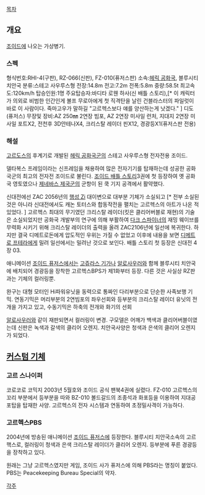 [[목차]]
== 개요 ==
[[조이드]]에 나오는 가상병기.

=== 스펙 ===
형식번호:RHI-4(구판), RZ-066(신판), FZ-010(퓨저스판) 
소속:[[헤릭 공화국]], 블루시티 치안국
분류:스테고 사우루스형 
전장:14.8m 
전고:7.2m 
전폭:5.8m 
중량:58.5t 
최고속도:120km/h 
탑승인원:1명
주요탑승자:바디타 로웬 하사(신 배틀 스토리),[* 이 캐릭터가 의외로 비범한 인간인게 볼프 무로아에게 첫 직격탄을 날린 건블라스터의 파일럿이 바로 이 사람이다. 죽마고우가 말하길 "고르헥스보다 얘를 양산하는게 낫겠다." ] 디도(퓨저스)
무장및 장비:AZ 250㎜ 2연장 빔포, AZ 2연장 미사일 런처, 지대지 2연장 미사일 포트X2, 전천후 3D안테나X4, 크리스탈 레이더 핀X12, 경광등X1(퓨저스판 전용)

=== 해설 ===
[[고르도스]]의 후계기로 개발된 [[헤릭 공화국]]군의 스테고 사우루스형 전자전용 조이드.

델타복스 프레임이라는 신프레임을 채용하여 많은 전자기기를 탑재하는데 성공한 공화국군의 최고의 전자전 조이드로 불린다. [[조이드 배틀 스토리]]3권에 첫 등장하여 옛 공화국 영토였으나 [[제네바스 제국]]군의 군항이 된 쿡 기지 공격에서 활약했다.

신대전에선 ZAC 2056년의 [[행성 Zi]] 대이변으로 대부분 기체가 소실되고 [* 전부 소실된 것은 아니라 신대전에서도 캐논 토터스와 합동작전을 펼치는 고르헥스의 아트가 나온 적 있었다. ] 고르헥스 최대의 무기였던 크리스탈 레이더(킷은 클리어버블로 재현)의 기술은 소실되었지만 공화국 개발부의 연구에 의해 부활하여 [[다크 스파이너]]의 재밍 웨이브를 무력화 시키기 위해 크리스탈 레이더의 출력을 올려 ZAC2106년에 일선에 복귀한다. 하지만 결국 디메트로돈에게 압도적인 우위는 가질 수 없었고 이후에 내용을 보면 [[디메트로 프테라]]에게 밀려 일선에서는 밀려난 것으로 보인다. 배틀 스토리 첫 등장은 신대전 4장 03.

애니메이션 [[조이드 퓨저스]]에서는 [[고쥬라스 기가]]나 [[알로사우러]]와 함께 블루시티 치안국에 배치되어 경광등을 장착한 고르헥스BPS가 제1화부터 등장. 다른 것은 사실상 RZ판과는 기체의 컬러링뿐.

완구는 대형 모터인 Hi파워유닛을 동력으로 통짜인 다리부분으로 단순한 사족보행 기믹. 연동기믹은 머리부분의 2연빔포의 좌우선회와 등부분의 크리스탈 레이더 유닛의 전개을 가지고 있고, 수동기믹은 하축의 전개와 화기의 선회

[[알로사우러]]와 같이 재판되면서 컬러링이 변경. 구모델은 어깨가 백색과 클리어버블이였는데 신판은 녹색과 갈색의 클리어 오렌지. 치안국사양은 청색과 은색의 클리어 오렌지가 되었다.

== [[커스텀 기체]] == 
=== 고르 스나이퍼 ===
코로코로 코믹지 2003년 5월호와 조이드 공식 팬북4권에 실렸다. FZ-010 고르헥스의 꼬리 부분에서 등부분을 따와 BZ-010 볼드갈드의 조종석과 화포등을 이용하여 지대공포탑을 탑재한 사양. 고르헥스의 전자 시스템과 연동하여 초정밀사격이 가능하다.

=== 고르헥스PBS ===
2004년에 방송된 애니메이션 [[조이드 퓨저스]]에 등장한다. 블루시티 치안국소속의 고르핵스로, 컬러링이 청색과 은색 크리스탈 레이더가 클리어 오렌지. 등부분에 푸른 경광등을 장착하고 있다.

원래는 그냥 고르헥스였지만 게임, 조이드 사가 퓨저스에 의해 PBS라는 명칭이 붙었다. PBS는 Peacekeeping Bureau Special의 약자.

[[각주]]
